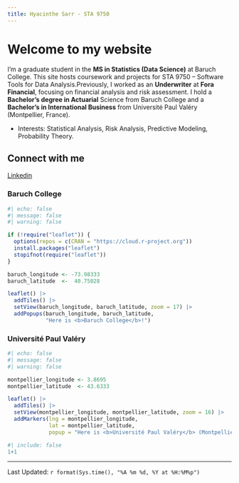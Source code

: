```yaml
---
title: Hyacinthe Sarr - STA 9750
---
```


# Welcome to my website

I’m a graduate student in the **MS in Statistics (Data Science)** at Baruch College. This site hosts coursework and projects for STA 9750 – Software Tools for Data Analysis.Previously, I worked as an **Underwriter** at **Fora Financial**, focusing on financial analysis and risk assessment. I hold a **Bachelor's degree in Actuarial** Science from Baruch College and a **Bachelor’s in International Business** from Université Paul Valéry (Montpellier, France).


- Interests: Statistical Analysis, Risk Analysis, Predictive Modeling, Probability Theory.

## Connect with me

[Linkedin](https://www.linkedin.com/in/hsarr2802/)

### Baruch College
```r
#| echo: false
#| message: false
#| warning: false

if (!require("leaflet")) {
  options(repos = c(CRAN = "https://cloud.r-project.org"))
  install.packages("leaflet")
  stopifnot(require("leaflet"))
}

baruch_longitude <- -73.98333
baruch_latitude  <-  40.75028

leaflet() |>
  addTiles() |>
  setView(baruch_longitude, baruch_latitude, zoom = 17) |>
  addPopups(baruch_longitude, baruch_latitude,
            "Here is <b>Baruch College</b>!")
```


### Université Paul Valéry
```r
#| echo: false
#| message: false
#| warning: false

montpellier_longitude <- 3.8695
montpellier_latitude  <- 43.6333

leaflet() |>
  addTiles() |>
  setView(montpellier_longitude, montpellier_latitude, zoom = 16) |>
  addMarkers(lng = montpellier_longitude,
             lat = montpellier_latitude,
             popup = "Here is <b>Université Paul Valéry</b> (Montpellier)!")
```


```r
#| include: false
1+1
```
--------------
Last Updated: `r format(Sys.time(), "%A %m %d, %Y at %H:%M%p")`

